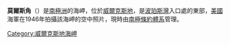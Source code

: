 {{unreferenced|time=2013-10-27T04:56:17+00:00}}
{{Coord|66|15|S|130|10|E|display=title}}

'''莫爾斯角'''（{{lang-en|Cape Morse}}）是[[南極洲|南極洲]]的海岬，位於[[威爾克斯地|威爾克斯地]]，是[[波珀斯灣|波珀斯灣]]入口處的東部，[[美國|美國]]海軍在1946年拍攝該海岬的空中照片，現時由[[南極條約體系|南極條約體系]]管理。

{{DEFAULTSORT:Cape Morse}}
[[Category:威爾克斯地海岬|Category:威爾克斯地海岬]]


{{WilkesLand-geo-stub}}